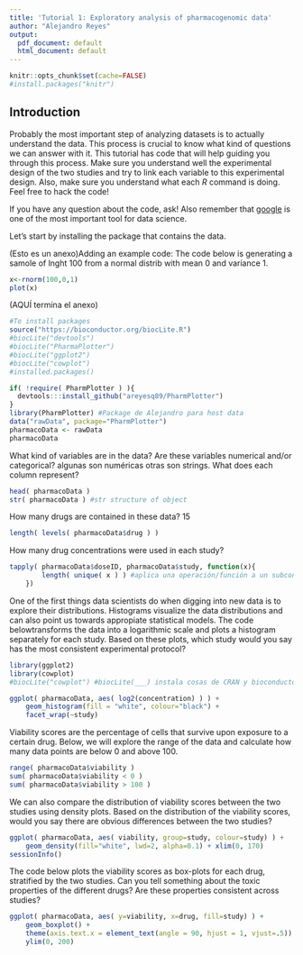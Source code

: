 ```yaml
---
title: 'Tutorial 1: Exploratory analysis of pharmacogenomic data'
author: "Alejandro Reyes"
output:
  pdf_document: default
  html_document: default
---
```


```r
knitr::opts_chunk$set(cache=FALSE)
#install.packages("knitr")
```

## Introduction

Probably the most important step of analyzing datasets is to actually
understand the data. This process is crucial to know what kind of
questions we can answer with it. This tutorial has code that will help
guiding you through this process. Make sure you understand well the
experimental design of the two studies and try to link each variable
to this experimental design. Also, make sure you understand what each
*R* command is doing. Feel free to hack the code!

If you have any question about the code, ask! Also remember that
[google](www.google.com) is one of the most important tool for data
science.

Let's start by installing the package that contains the data.

(Esto es un anexo)Adding an example code: The code below is generating a samole of lnght 100 from a normal distrib with mean 0 and variance 1.
```r
x<-rnorm(100,0,1)
plot(x)
```
(AQUÍ termina el anexo)
```r
#To install packages
source("https://bioconductor.org/biocLite.R")
#biocLite("devtools")
#biocLite("PharmaPlotter")
#biocLite("ggplot2")
#biocLite("cowplot")
#installed.packages()

if( !require( PharmPlotter ) ){
  devtools:::install_github("areyesq89/PharmPlotter")
}
library(PharmPlotter) #Package de Alejandro para host data
data("rawData", package="PharmPlotter")
pharmacoData <- rawData
pharmacoData
```

What kind of variables are in the data? Are these variables numerical and/or categorical? algunas son numéricas otras son strings. What does each column represent?



```r
head( pharmacoData )
str( pharmacoData ) #str structure of object
```

How many drugs are contained in these data?
15

```r
length( levels( pharmacoData$drug ) )


```

How many drug concentrations were used in each study?

```r
tapply( pharmacoData$doseID, pharmacoData$study, function(x){
        length( unique( x ) ) #aplica una operación/función a un subconjunto
    })
```

One of the first things data scientists do when digging into new data
is to explore their distributions.  Histograms visualize the data
distributions and can also point us towards appropiate statistical
models. The code belowtransforms the data into a logarithmic scale and
plots a histogram separately for each study. Based on these plots,
which study would you say has the most consistent experimental
protocol?

```r
library(ggplot2)
library(cowplot)
#biocLite("cowplot") #biocLite(___) instala cosas de CRAN y bioconductor :)

ggplot( pharmacoData, aes( log2(concentration) ) ) +
    geom_histogram(fill = "white", colour="black") +
    facet_wrap(~study)

```

Viability scores are the percentage
of cells that survive upon exposure to a certain drug.
Below, we will explore the range of the data and calculate how
many data points are below 0 and above 100.

```r
range( pharmacoData$viability )
sum( pharmacoData$viability < 0 )
sum( pharmacoData$viability > 100 )
```
We can also compare the distribution of viability scores between 
the two studies using density plots. Based on the distribution of 
the viability scores, would you say there are obvious differences 
between the two studies?

```r
ggplot( pharmacoData, aes( viability, group=study, colour=study) ) +
    geom_density(fill="white", lwd=2, alpha=0.1) + xlim(0, 170)
sessionInfo()
```

The code below plots the viability scores as box-plots for each drug,
stratified by the two studies. Can you tell something about the toxic
properties of the different drugs? Are these properties consistent
across studies?

```r
ggplot( pharmacoData, aes( y=viability, x=drug, fill=study) ) +
    geom_boxplot() +
    theme(axis.text.x = element_text(angle = 90, hjust = 1, vjust=.5)) +
    ylim(0, 200)
```



